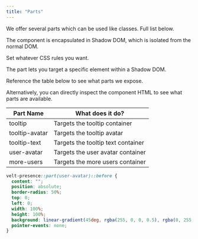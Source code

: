 ```yaml
---
title: "Parts"
---
```




<Steps>

<Step title="Select the part you want to modify">
We offer several parts which can be used like classes. Full list below.

The component is encapsulated in Shadow DOM, which is isolated from the normal DOM.
</Step>

<Step title="Apply your CSS rules">
Set whatever CSS rules you want.

The part lets you target a specific element within a Shadow DOM.
</Step>

<Step title="Check out the table below">
Reference the table below to see what parts we expose.

Alternatively, you can directly inspect the component HTML to see what parts are available.

| Part Name      | What does it do?                   |
| -------------- | ---------------------------------- |
| tooltip        | Targets the tooltip container      |
| tooltip-avatar | Targets the tooltip avatar         |
| tooltip-text   | Targets the tooltip text container |
| user-avatar    | Targets the user avatar container  |
| more-users     | Targets the more users container   |
</Step>


</Steps>






<RequestExample>

```css Parts
velt-presence::part(user-avatar)::before {
  content: "";
  position: absolute;
  border-radius: 50%;
  top: 0;
  left: 0;
  width: 100%;
  height: 100%;
  background: linear-gradient(45deg, rgba(255, 0, 0, 0.5), rgba(0, 255, 0, 0.5));
  pointer-events: none;
}
```

</RequestExample>
